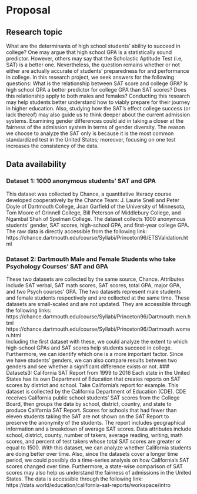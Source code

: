 # Proposal

## Research topic
What are the determinants of high school students’ ability to succeed in college? One may argue that high school GPA is a statistically sound predictor. However, others may say that the Scholastic Aptitude Test (i.e, SAT) is a better one. Nevertheless, the question remains whether or not either are actually accurate of students’ preparedness for and performance in college. In this research project, we seek answers for the following questions: What is the relationship between SAT score and college GPA? Is high school GPA a better predictor for college GPA than SAT scores? Does this relationship apply to both males and females?  Conducting this research may help students better understand how to viably prepare for their journey in higher education. Also, studying how the SAT’s effect college success (or lack thereof) may also guide us to think deeper about the current admission systems. Examining gender differences could aid in taking a closer at the fairness of the admission system in terms of gender diversity. The reason we choose to analyze the SAT only is because it is the most common standardized test in the United States; moreover, focusing on one test increases the consistency of the data.

## Data availability
### Dataset 1: 1000 anonymous students’ SAT and GPA
This dataset was collected by Chance, a quantitative literacy course developed cooperatively by the Chance Team: J. Laurie Snell and Peter Doyle of Dartmouth College, Joan Garfield of the University of Minnesota, Tom Moore of Grinnell College, Bill Peterson of Middlebury College, and Ngambal Shah of Spelman College. The dataset collects 1000 anonymous students’ gender, SAT scores, high-school GPA, and first-year college GPA. The raw data is directly accessible from the following link:<br />
https://chance.dartmouth.edu/course/Syllabi/Princeton96/ETSValidation.html

### Dataset 2: Dartmouth Male and Female Students who take Psychology Courses’ SAT and GPA
These two datasets are collected by the same source, Chance. Attributes include SAT verbal, SAT math scores, SAT scores, total GPA, major GPA, and two Psych courses’ GPA. The two datasets represent male students and female students respectively and are collected at the same time. These datasets are small-scaled and are not updated. They are accessible through the following links:<br />
https://chance.dartmouth.edu/course/Syllabi/Princeton96/Dartmouth.men.html<br />
https://chance.dartmouth.edu/course/Syllabi/Princeton96/Dartmouth.women.html <br />
Including the first dataset with these, we could analyze the extent to which high-school GPAs and SAT scores help students succeed in college. Furthermore, we can identify which one is a more important factor. Since we have students’ genders, we can also compare results between two genders and see whether a significant difference exists or not.
### Datasets3: California SAT Report from 1999 to 2016
Each state in the United States has its own Department of Education that creates reports on SAT scores by district and school. Take California’s report for example. This dataset is collected by the California Department of Education (CDE). CDE receives California public school students’ SAT scores from the College Board, then groups the data by school, district, country, and state to produce California SAT Report. Scores for schools that had fewer than eleven students taking the SAT are not shown on the SAT Report to preserve the anonymity of the students. The report includes geographical information and a breakdown of average SAT scores. Data attributes include school, district, county, number of takers, average reading, writing, math scores, and percent of test takers whose total SAT scores are greater or equal to 1500. With this dataset, we can analyze whether California students are doing better over time. Also, since the datasets cover a longer time period, we could possibly do a time-series analysis on how California’s SAT scores changed over time. Furthermore, a state-wise comparison of SAT scores may also help us understand the fairness of admissions in the United States. The data is accessible through the following link:<br />
https://data.world/education/california-sat-reports/workspace/intro

